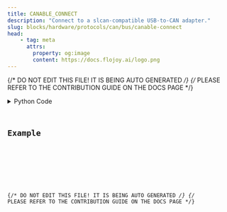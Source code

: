 ```yaml
---
title: CANABLE_CONNECT
description: "Connect to a slcan-compatible USB-to-CAN adapter."
slug: blocks/hardware/protocols/can/bus/canable-connect
head:
    - tag: meta
      attrs:
        property: og:image
        content: https://docs.flojoy.ai/logo.png
---
```


{/* DO NOT EDIT THIS FILE! IT IS BEING AUTO GENERATED */}
{/* PLEASE REFER TO THE CONTRIBUTION GUIDE ON THE DOCS PAGE */}


<DownloadStudioBanner />
<PythonDocsDisplay docstring={block_data["docstring"]} />
<details>
<summary>Python Code</summary>



<Code code={pythonCode} lang="py" wrap theme="dracula" />

[Find this Flojoy Block on GitHub](https://github.com/flojoy-ai/blocks/blob/main/blocks/HARDWARE/PROTOCOLS/CAN/BUS/CANABLE_CONNECT/CANABLE_CONNECT.py)

</details>

## Example


<GetHelpWidget />


<AppDisplay app={app} blockName="CANABLE_CONNECT" client:visible />


<Example />

{/* DO NOT EDIT THIS FILE! IT IS BEING AUTO GENERATED */}
{/* PLEASE REFER TO THE CONTRIBUTION GUIDE ON THE DOCS PAGE */}
